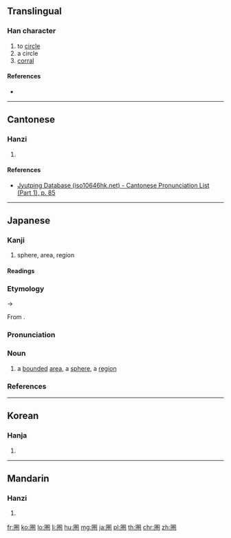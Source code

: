 {{character info/new}}
{{also|圈}}
==Translingual==

===Han character===
{{Han char|rn=31|rad=囗|as=08|sn=11|four=|canj=WFQU,XWFQU|ids=⿴囗巻}}

# to [[circle]]
# a circle
# [[corral]]

====References====
* {{Han ref|kx=0220.051|dkj=04815|hdz=10722.131|uh=570F|ud=22287}}

----

==Cantonese==

===Hanzi===
{{yue-hanzi|jyut=[[hyun1]]|y=hyun1}}

# {{defn|lang=yue|sort=囗08}}

====References====
* [http://www.iso10646hk.net/jp/document/download.jsp Jyutping Database (iso10646hk.net) - Cantonese Pronunciation List (Part 1), p. 85]

----

==Japanese==

===Kanji===
{{ja-kanji|grade=c|rs=囗08}}

# sphere, area, region

====Readings====
{{ja-readings
|goon=[[こん]] (kon) {{non-joyo-reading}}, [[ごん]] (gon) {{non-joyo-reading}}
|kanon=[[けん]] (ken)
|kun=[[かこい|かこ.い]] ([[圏い]], kako.i) {{non-joyo-reading}}
}}

===Etymology===
{{ja-kanjitab|yomi=o|けん}}
{{IPAchar|/kwen/}} → {{IPAchar|/ken/}}

From {{etyl|ltc|ja|sort=けん}} {{m|zh|圏|tr=kyuen?||to circle something; a corral}}.

===Pronunciation===
{{ja-pron|yomi=kanon|けん|acc=1|acc_ref=DJR}}

===Noun===
{{ja-noun|けん|hhira=くゑん}}

# a [[bounded]] [[area]], a [[sphere]], a [[region]]
#: {{ja-usex|首都'''圏'''|しゅと'''けん'''|the capital '''area''' → the Tokyo metropolitan '''region'''}}
#: {{ja-usex|英語'''圏'''|えいご'''けん'''|the English [language] '''area''' → the Anglophone '''world''', the Anglo'''sphere'''}}
#: {{ja-usex|この'''圏'''の構成は．．．|^この '''けん''' の こうせい は ．．．|The composition of this '''region'''... {{qualifier|mathematics}}}}

===References===
<references/>

----

==Korean==

===Hanja===
{{ko-hanja|hangeul=권|rv=gwon|mr=kwŏn}}

# {{defn|lang=ko|sort=囗08}}

----

==Mandarin==

===Hanzi===
{{cmn-hanzi|pin=[[quān]] ([[quan1]])|wg=ch'üan<sup>1</sup>}}

# {{defn|lang=cmn|sort=囗08}}

[[fr:圏]]
[[ko:圏]]
[[lo:圏]]
[[li:圏]]
[[hu:圏]]
[[mg:圏]]
[[ja:圏]]
[[pl:圏]]
[[th:圏]]
[[chr:圏]]
[[zh:圏]]